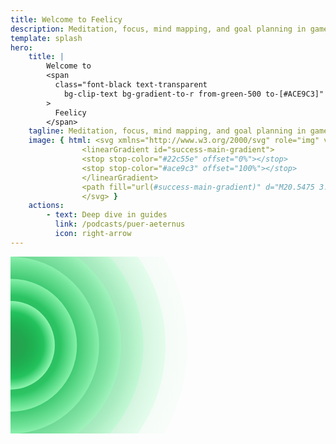 ```yaml
---
title: Welcome to Feelicy
description: Meditation, focus, mind mapping, and goal planning in game format of Garden Simulator.
template: splash
hero:
    title: |
        Welcome to
        <span
          class="font-black text-transparent
            bg-clip-text bg-gradient-to-r from-green-500 to-[#ACE9C3]"
        >
          Feelicy 
        </span>
    tagline: Meditation, focus, mind mapping, and goal planning in game format of Garden Simulator.
    image: { html: <svg xmlns="http://www.w3.org/2000/svg" role="img" viewBox="0 0 24 24" width="100%" height="100%">
                <linearGradient id="success-main-gradient">
                <stop stop-color="#22c55e" offset="0%"></stop>
                <stop stop-color="#ace9c3" offset="100%"></stop>
                </linearGradient>
                <path fill="url(#success-main-gradient)" d="M20.5475 3.5475a2.984 2.984 45 00-4.2214-.0014 2.984 2.984 45 00-.8167 1.5592 2.654 2.654 45 012.9812.5289c.7927.7927.9737 1.9721.5459 2.943a2.984 2.984 45 001.5104-.8089A2.984 2.984 45 0020.5475 3.5475zM14.11.8803A2.984 2.984 45 009.89.8803 2.984 2.984 45 009.8893 5.101 2.984 2.984 45 0014.1107 5.101 2.984 2.984 45 0014.11.8803zm8.9803 8.9803a2.984 2.984 45 00-4.2207-.0007 2.984 2.984 45 000 4.2214 2.984 2.984 45 004.2221.0007 2.984 2.984 45 00-.0014-4.2214zm-4.9526-3.8721a2.147 2.147 45 00-3.0356-.0007 2.147 2.147 45 00-.0007 3.0356 2.147 2.147 45 003.0363-0 2.147 2.147 45 00-.0007-3.0356zM14.1722 5.7141a3.497 3.497 45 01-4.2738.0537 2.147 2.147 45 00.6152 1.3124A2.147 2.147 45 0013.5507 7.0823a2.147 2.147 45 00.6223-1.3661zm4.0553 4.1217a2.147 2.147 45 00-1.3074.6159 2.147 2.147 45 00.0007 3.0356 2.147 2.147 45 001.3039.6124 3.494 3.494 45 01.0028-4.2639zM7.7354 3.486A2.984 2.984 45 003.5147 3.4853a2.984 2.984 45 000 4.22 2.984 2.984 45 001.5302.816A2.655 2.655 45 015.5809 5.5514c.7997-.7997 1.9947-.9779 2.9713-.5346a2.984 2.984 45 00-.8167-1.5309zm12.7491 12.7491a2.984 2.984 45 00-1.5507-.8153 2.655 2.655 45 01-.5402 2.9585c-.792.792-1.9707.9737-2.943.5459a2.984 2.984 45 00.8146 1.5316A2.984 2.984 45 0020.4853 20.4558a2.984 2.984 45 00-0-4.22zm-11.5152-10.3301A2.147 2.147 45 005.9344 5.905a2.147 2.147 45 000 3.0349A2.147 2.147 45 008.97 8.9406a2.147 2.147 45 00-.0007-3.0356zm9.0708 9.0849a2.147 2.147 45 00-3.0349 0 2.147 2.147 45 000 3.0349 2.147 2.147 45 003.0356.0007 2.147 2.147 45 00-0-3.0363zM7.1323 10.463a2.147 2.147 45 00-1.3548-.6223 3.496 3.496 45 01-.0156 4.2794 2.147 2.147 45 001.3711-.6215 2.147 2.147 45 00-.0007-3.0356zm6.4064 6.4064a2.147 2.147 45 00-3.0349 0 2.147 2.147 45 00-.6152 1.311 3.495 3.495 45 014.273.0361 2.147 2.147 45 00-.6223-1.3463zm-8.4075-7.0103a2.984 2.984 45 00-4.2207.0007 2.984 2.984 45 00-.0014 4.2214 2.984 2.984 45 004.2221-.0007 2.984 2.984 45 00-0-4.2214zm8.9803 8.9803a2.984 2.984 45 00-4.2214 0 2.984 2.984 45 00-.0007 4.2221 2.984 2.984 45 004.2228-0 2.984 2.984 45 00-.0007-4.2221zm-5.1322-3.8481a2.147 2.147 45 00-3.0356.0007A2.147 2.147 45 005.9429 18.0276a2.147 2.147 45 003.0349-0A2.147 2.147 45 008.9785 14.992zm-.874 4.0814A2.65 2.65 45 015.5887 18.3819a2.65 2.65 45 01-.7269-2.3674 2.734 2.635 45 00-1.3562.7057A2.734 2.635 45 003.5755 20.5167a2.734 2.635 45 003.7965.07 2.734 2.635 45 00.7326-1.5132z"></path>
                </svg> }
    actions:
        - text: Deep dive in guides
          link: /podcasts/puer-aeternus
          icon: right-arrow
---
```


<div class="absolute top-0 left-[-96px] z-[-1] h-full w-screen opacity-25">
    <svg
        xmlns="http://www.w3.org/2000/svg"
        version="1.1"
        xmlns:xlink="http://www.w3.org/1999/xlink"
        xmlns:svgjs="http://svgjs.dev/svgjs"
        viewBox="0 0 1422 800"
    >
        <defs>
            <radialGradient
                id="cccircular-grad"
                r="50%"
                cx="50%"
                cy="50%"
            >
                <stop
                    offset="15%"
                    stop-color="#009331"
                    stop-opacity="0.5"
                ></stop>
                <stop
                    offset="75%"
                    stop-color="#22c55e"
                    stop-opacity="1"
                ></stop>
                <stop
                    offset="100%"
                    stop-color="#9fffbe"
                    stop-opacity="1"
                ></stop>
            </radialGradient>
        </defs>
        <g fill="url(#cccircular-grad)">
            <circle
                r="800"
                cx="0"
                cy="400"
                opacity="0.05"
            ></circle>
            <circle
                r="700"
                cx="0"
                cy="400"
                opacity="0.19"
            ></circle>
            <circle
                r="600"
                cx="0"
                cy="400"
                opacity="0.32"
            ></circle>
            <circle
                r="500"
                cx="0"
                cy="400"
                opacity="0.46"
            ></circle>
            <circle
                r="400"
                cx="0"
                cy="400"
                opacity="0.59"
            ></circle>
            <circle
                r="300"
                cx="0"
                cy="400"
                opacity="0.73"
            ></circle>
            <circle
                r="200"
                cx="0"
                cy="400"
                opacity="0.86"
            ></circle>
        </g>
    </svg>
</div>
